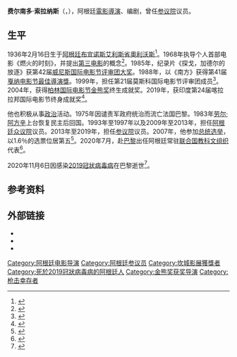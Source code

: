 {{NoteTA|G1=Movie}}
{{Infobox person
| name = 费尔南多·索拉纳斯
| image = Fernando Solanas, 1985.jpg
| caption = 1985年
| birth_date = {{Birth date|1936|2|16|df=yes}}
| birth_place = {{ARG}}[[布宜诺斯艾利斯省|布宜诺斯艾利斯省]][[奧利沃斯|奧利沃斯]]
| death_date = {{Death date and age|2020|11|06|1936|2|16|df=y}} 
| death_place = {{FRA}}[[巴黎|巴黎]]
| nationality = 阿根廷
| occupation = [[電影導演|電影導演]]、编剧
| yearsactive = 1962年－2020年
}}
'''费尔南多·索拉纳斯'''（{{lang-es|Fernando Solanas}}，{{bd|1936年|2月16日|2020年|11月6日|catIdx=Solanas}}），阿根廷[[電影導演|電影導演]]、编剧，曾任[[阿根廷国家参议院|参议院]]议员。

==生平==
1936年2月16日生于[[阿根廷|阿根廷]][[布宜诺斯艾利斯省|布宜诺斯艾利斯省]][[奧利沃斯|奧利沃斯]]<ref>{{cite web |title=Cinéaste et homme politique argentin, Fernando Solanas est mort |url=https://www.lemonde.fr/disparitions/article/2020/11/07/cineaste-et-homme-politique-argentin-fernando-solanas-est-mort_6058909_3382.html |publisher=[[世界报_(法国)|Le Monde]] |language=fr |date=2020-11-07 |access-date=2020-11-08 |archive-date=2021-05-17 |archive-url=https://web.archive.org/web/20210517141921/https://www.lemonde.fr/disparitions/article/2020/11/07/cineaste-et-homme-politique-argentin-fernando-solanas-est-mort_6058909_3382.html |dead-url=no }}</ref>。1968年执导个人首部电影《燃火的时刻》，并提出[[第三电影|第三电影]]的概念<ref>{{cite book |author=Mike Wayne |title=Political Film:The Dialectics of Third Cinema |url=https://archive.org/details/politicalfilmdia0000wayn |date=2001 |publisher=Pluto Press |isbn=9780745316697 |language=en}}</ref>。1985年，纪录片《探戈，加德尔的放逐》获第42届[[威尼斯影展評審團大獎|威尼斯国际电影节评审团大奖]]。1988年，以《南方》获得第41届[[戛纳电影节|戛纳电影节]][[最佳導演獎_(坎城影展)|最佳導演獎]]。1999年，担任第21届莫斯科国际电影节评审团成员<ref name="Moscow1999">{{cite web |url=http://www.moscowfilmfestival.ru/miff34/eng/archives/?year=1999 |title=21st Moscow International Film Festival (1999) |accessdate=2013-03-23 |work=MIFF |archiveurl=https://web.archive.org/web/20130322163246/http://moscowfilmfestival.ru/miff34/eng/archives/?year=1999 |archivedate=2013-03-22 |dead-url=yes }}</ref>。2004年，获得[[柏林国际电影节|柏林国际电影节]][[金熊奖|金熊奖]]终生成就奖。2019年，获印度第24届喀拉拉邦国际电影节终身成就奖<ref>{{cite web |title=第24届喀拉拉邦国际电影节奖项揭晓 |url=http://www.xinhuanet.com/ent/2019-12/20/c_1125367867.htm |publisher=新华网 |date=2019-12-20 |access-date=2020-11-08 |archive-date=2020-10-22 |archive-url=https://web.archive.org/web/20201022102426/http://www.xinhuanet.com/ent/2019-12/20/c_1125367867.htm |dead-url=no }}</ref>。

他也积极从事[[政治|政治]]活动。1975年因谴责军政府统治而流亡法国巴黎。1983年[[劳尔·阿方辛|劳尔·阿方辛]]上台恢复民主后回国。1993年至1997年以及2009年至2013年，担任[[阿根廷国家众议院|阿根廷众议院]]议员。2013年至2019年，担任[[阿根廷国家参议院|参议院]]议员。2007年，他参加[[2007年阿根廷大选|总统选举]]，以1.6％的选票位居第五<ref>{{cite web |title=Muere el director de cine y político argentino Fernando ‘Pino’ Solanas |url=https://elpais.com/cultura/2020-11-07/muere-el-director-de-cine-y-politico-argentino-fernando-pino-solanas.html |publisher=[[国家报|El País]] |language=es |date=2020-11-07 |access-date=2020-11-08 |archive-date=2021-02-12 |archive-url=https://web.archive.org/web/20210212155211/https://elpais.com/cultura/2020-11-07/muere-el-director-de-cine-y-politico-argentino-fernando-pino-solanas.html |dead-url=no }}</ref>。2020年7月，赴[[巴黎|巴黎]]出任阿根廷常驻[[联合国教科文组织|联合国教科文组织]]代表<ref>{{cite web |title=Permanent Delegate of Argentina to UNESCO |url=http://www.unesco.org/new/en/member-states/single-view/news/permanent_delegate_of_argentina_to_unesco_july_2020/ |publisher=UNESCO |language=en |date=2020-07-20 |access-date=2020-11-08 |archive-date=2020-08-13 |archive-url=https://web.archive.org/web/20200813003947/http://www.unesco.org/new/en/member-states/single-view/news/permanent_delegate_of_argentina_to_unesco_july_2020/ |dead-url=no }}</ref>。

2020年11月6日因感染[[2019冠状病毒病|2019冠状病毒病]]在巴黎逝世<ref>{{Cite web|last=|first=|date=2020-11-07|title=Fernando “Pino” Solanas murió por coronavirus en París|url=https://www.infobae.com/politica/2020/11/07/fernando-pino-solanas-murio-por-coronavirus-en-paris/|access-date=2020-11-07|website=infobae|language=es|archive-date=2020-11-07|archive-url=https://web.archive.org/web/20201107042024/https://www.infobae.com/politica/2020/11/07/fernando-pino-solanas-murio-por-coronavirus-en-paris/|dead-url=no}}</ref>。

==参考资料==
{{reflist}}

==外部链接==
*{{IMDb name|0812625}}
*{{douban people|1007227}}
*{{Official website|http://www.pinosolanas.com/}}

{{坎城影展最佳導演獎}}

{{Authority control}}

{{DEFAULTSORT:Solanas. Fernando}}
[[Category:阿根廷电影导演|Category:阿根廷电影导演]]
[[Category:阿根廷参议员|Category:阿根廷参议员]]
[[Category:坎城影展獲獎者|Category:坎城影展獲獎者]]
[[Category:死於2019冠狀病毒病的阿根廷人|Category:死於2019冠狀病毒病的阿根廷人]]
[[Category:金熊奖获奖导演|Category:金熊奖获奖导演]]
[[Category:枪击幸存者|Category:枪击幸存者]]